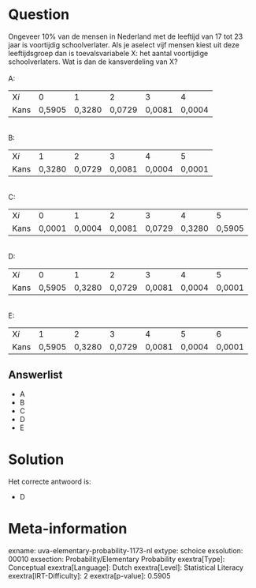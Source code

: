 Question
========

Ongeveer 10% van de mensen in Nederland met de leeftijd van 17 tot 23
jaar is voortijdig schoolverlater. Als je aselect vijf mensen kiest uit
deze leeftijdsgroep dan is toevalsvariabele X: het aantal voortijdige
schoolverlaters. Wat is dan de kansverdeling van X?\
\
A:\

  ------ -------- -------- -------- -------- --------
  X*i*   0        1        2        3        4
  Kans   0,5905   0,3280   0,0729   0,0081   0,0004
  ------ -------- -------- -------- -------- --------

 \
B:\

  ------ -------- -------- -------- -------- --------
  X*i*   1        2        3        4        5
  Kans   0,3280   0,0729   0,0081   0,0004   0,0001
  ------ -------- -------- -------- -------- --------

 \
C:       \

  ------ -------- -------- -------- -------- -------- --------
  X*i*   0        1        2        3        4        5
  Kans   0,0001   0,0004   0,0081   0,0729   0,3280   0,5905
  ------ -------- -------- -------- -------- -------- --------

          \
D:\

  ------ -------- -------- -------- -------- -------- --------
  X*i*   0        1        2        3        4        5
  Kans   0,5905   0,3280   0,0729   0,0081   0,0004   0,0001
  ------ -------- -------- -------- -------- -------- --------

 \
E:\

  ------ -------- -------- -------- -------- -------- --------
  X*i*   1        2        3        4        5        6
  Kans   0,5905   0,3280   0,0729   0,0081   0,0004   0,0001
  ------ -------- -------- -------- -------- -------- --------

Answerlist
----------

* A
* B
* C
* D
* E

Solution
========

Het correcte antwoord is: 

* D

Meta-information
================
exname: uva-elementary-probability-1173-nl
extype: schoice
exsolution: 00010
exsection: Probability/Elementary Probability 
exextra[Type]: Conceptual
exextra[Language]: Dutch
exextra[Level]: Statistical Literacy
exextra[IRT-Difficulty]: 2
exextra[p-value]: 0.5905
